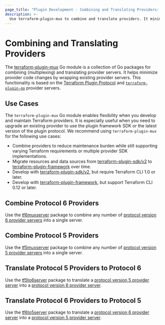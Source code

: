 ```yaml
---
page_title: "Plugin Development - Combining and Translating Providers: Overview"
description: >-
  Use terraform-plugin-mux to combine and translate providers. It minimizes code changes by wrapping existing provider servers.
---
```


# Combining and Translating Providers

The [terraform-plugin-mux](https://pkg.go.dev/github.com/hashicorp/terraform-plugin-mux) Go module is a collection of Go packages for combining (multiplexing) and translating provider servers. It helps minimize provider code changes by wrapping existing provider servers. This functionality is based on the [Terraform Plugin Protocol](/plugin/how-terraform-works#terraform-plugin-protocol) and [`terraform-plugin-go`](https://pkg.go.dev/github.com/hashicorp/terraform-plugin-go) provider servers.

## Use Cases

The `terraform-plugin-mux` Go module enables flexibility when you develop and maintain Terraform providers. It is especially useful when you need to upgrade an existing provider to use the plugin framework SDK or the latest version of the plugin protocol. We recommend using `terraform-plugin-mux` for the following use cases:

- Combine providers to reduce maintenance burden while still supporting varying Terraform requirements or multiple provider SDK implementations.
- Migrate resources and data sources from [terraform-plugin-sdk/v2](/plugin/sdkv2) to [terraform-plugin-framework](/plugin/framework) over time.
- Develop with [terraform-plugin-sdk/v2](/plugin/sdkv2), but require Terraform CLI 1.0 or later.
- Develop with [terraform-plugin-framework](/plugin/framework), but support Terraform CLI 0.12 or later.

## Combine Protocol 6 Providers

Use the [tf6muxserver](/plugin/mux/combining-protocol-version-6-providers) package to combine any number of [protocol version 6 provider servers](/plugin/how-terraform-works#protocol-version-6) into a single server.

## Combine Protocol 5 Providers

Use the [tf5muxserver](/plugin/mux/combining-protocol-version-5-providers) package to combine any number of [protocol version 5 provider servers](/plugin/how-terraform-works#protocol-version-5) into a single server.

## Translate Protocol 5 Providers to Protocol 6

Use the [tf5to6server](/plugin/mux/translating-protocol-version-5-to-6) package to translate a [protocol version 5 provider server](/plugin/how-terraform-works#protocol-version-5) into a [protocol version 6 provider server](/plugin/how-terraform-works#protocol-version-6).

## Translate Protocol 6 Providers to Protocol 5

Use the [tf6to5server](/plugin/mux/translating-protocol-version-6-to-5) package to translate a [protocol version 6 provider server](/plugin/how-terraform-works#protocol-version-6) into a [protocol version 5 provider server](/plugin/how-terraform-works#protocol-version-5).
